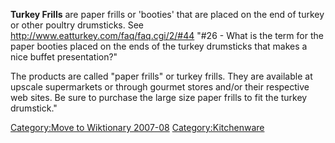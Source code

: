[[Category:Move to Wiktionary 2007-08]]'''Turkey Frills''' are paper frills or 'booties' that are placed on the end of turkey or other poultry drumsticks.  See http://www.eatturkey.com/faq/faq.cgi/2/#44 "#26 - What is the term for the paper booties placed on the ends of the turkey drumsticks that makes a nice buffet presentation?"

The products are called "paper frills" or turkey frills. They are available at upscale supermarkets or through gourmet stores and/or their respective web sites. Be sure to purchase the large size paper frills to fit the turkey drumstick."


{{cooking-tool-stub}}
[[Category:Kitchenware]]